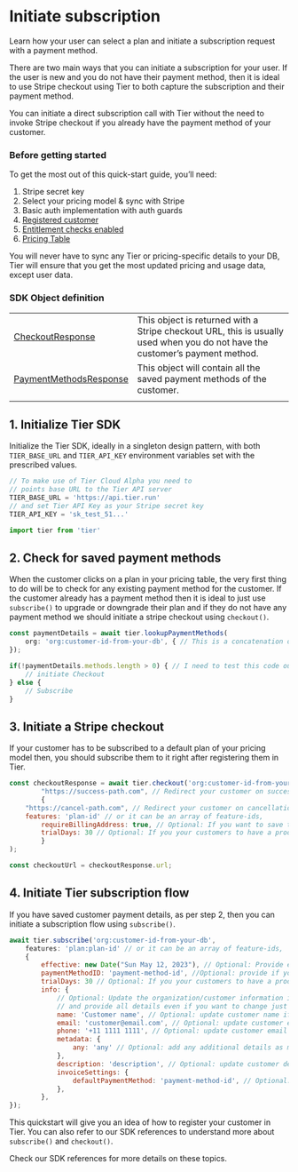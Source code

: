 # Initiate subscription

Learn how your user can select a plan and initiate a subscription request with a payment method.

There are two main ways that you can initiate a subscription for your user. If the user is new and you do not have their payment method, then it is ideal to use Stripe checkout using Tier to both capture the subscription and their payment method.

You can initiate a direct subscription call with Tier without the need to invoke Stripe checkout if you already have the payment method of your customer.

### Before getting started

To get the most out of this quick-start guide, you’ll need:

1. Stripe secret key
2. Select your pricing model & sync with Stripe
3. Basic auth implementation with auth guards
4. [Registered customer](/quickstarts/register-customer)
5. [Entitlement checks enabled](/quickstarts/check-feature-access)
6. [Pricing Table](/quickstarts/render-pricing-table)

<Banner>
You will never have to sync any Tier or pricing-specific details to your DB, Tier will ensure that you get the most updated pricing and usage data, except user data.

</Banner>

### SDK Object definition

|                                                                                                           |                                                                                                                              |
| --------------------------------------------------------------------------------------------------------- | ---------------------------------------------------------------------------------------------------------------------------- |
| [CheckoutResponse](https://tierrun.github.io/node-sdk/interfaces/types.CheckoutResponse.html)             | This object is returned with a Stripe checkout URL, this is usually used when you do not have the customer’s payment method. |
| [PaymentMethodsResponse](https://tierrun.github.io/node-sdk/interfaces/types.PaymentMethodsResponse.html) | This object will contain all the saved payment methods of the customer.                                                      |
|                                                                                                           |                                                                                                                              |

## 1. Initialize Tier SDK

Initialize the Tier SDK, ideally in a singleton design pattern, with both `TIER_BASE_URL` and `TIER_API_KEY` environment variables set with the prescribed values.

```js
// To make use of Tier Cloud Alpha you need to
// points base URL to the Tier API server
TIER_BASE_URL = 'https://api.tier.run'
// and set Tier API Key as your Stripe secret key
TIER_API_KEY = 'sk_test_51...'
```

<CodeGroup title="Initialize Tier">

```jsx
import tier from 'tier'
```

</CodeGroup>

## 2. Check for saved payment methods

When the customer clicks on a plan in your pricing table, the very first thing to do will be to check for any existing payment method for the customer. If the customer already has a payment method then it is ideal to just use `subscribe()` to upgrade or downgrade their plan and if they do not have any payment method we should initiate a stripe checkout using `checkout()`.

<CodeGroup title="Check saved payment methods">

```js
const paymentDetails = await tier.lookupPaymentMethods(
	org: 'org:customer-id-from-your-db', { // This is a concatenation of 'org' and your 'customerId' from your DB
});

if(!paymentDetails.methods.length > 0) { // I need to test this code out
	// initiate Checkout
} else {
	// Subscribe
}
```

</CodeGroup>

## 3. Initiate a Stripe checkout

If your customer has to be subscribed to a default plan of your pricing model then, you should subscribe them to it right after registering them in Tier.

<CodeGroup title="Request Stripe checkout URL">

```js
const checkoutResponse = await tier.checkout('org:customer-id-from-your-db',
		"https://success-path.com", // Redirect your customer on success
		{
    "https://cancel-path.com", // Redirect your customer on cancellation
    features: 'plan-id' // or it can be an array of feature-ids,
		requireBillingAddress: true, // Optional: If you want to save the address
		trialDays: 30 // Optional: If you your customers to have a product trial
		}
);

const checkoutUrl = checkoutResponse.url;
```

</CodeGroup>

## 4. Initiate Tier subscription flow

If you have saved customer payment details, as per step 2, then you can initiate a subscription flow using `subscribe()`.

<CodeGroup title="Start subscription call">

```js
await tier.subscribe('org:customer-id-from-your-db',
	features: 'plan:plan-id' // or it can be an array of feature-ids,
	{
		effective: new Date("Sun May 12, 2023"), // Optional: Provide effective data of subscription
		paymentMethodID: 'payment-method-id', //Optional: provide if your customer wants to use something different from the default
		trialDays: 30 // Optional: If you your customers to have a product trial
		info: {
			// Optional: Update the organization/customer information if required,
			// and provide all details even if you want to change just one field
			name: 'Customer name', // Optional: update customer name if needed
			email: 'customer@email.com', // Optional: update customer email if needed
			phone: '+11 1111 1111', // Optional: update customer email if needed
			metadata: {
				any: 'any' // Optional: add any additional details as metadata
			},
			description: 'description', // Optional: update customer description if needed
			invoiceSettings: {
				defaultPaymentMethod: 'payment-method-id', // Optional: update customer default payment method if needed
			},
		},
});
```

</CodeGroup>

This quickstart will give you an idea of how to register your customer in Tier. You can also refer to our SDK references to understand more about `subscribe()` and `checkout()`.

<Banner>
Check our SDK references for more details on these topics.

</Banner>
